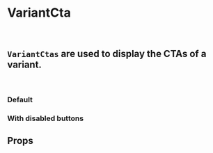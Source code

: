
<Meta title="Components (Preview)/Product Variants/Atoms/VariantCta" component={VariantCta} />

# VariantCta
<br />

## `VariantCtas` are used to display the CTAs of a variant.
<br />

### Default
<Canvas>
    <Story name="Default">
        <VariantCta
            callToActions={callToActionsMock}
            configurator={configuratorMock}
            selectedEdition={configuratorMock.selectedEdition}
        />
    </Story>
</Canvas>

### With disabled buttons
<Canvas>
    <Story name="With disabled buttons">
        <VariantCta
            callToActions={callToActionsMock}
            configurator={configuratorMock}
            selectedEdition={configuratorMock.selectedEdition}
            isCtaDisabled
        />
    </Story>
</Canvas>

## Props
<ArgsTable of={VariantCta} />
